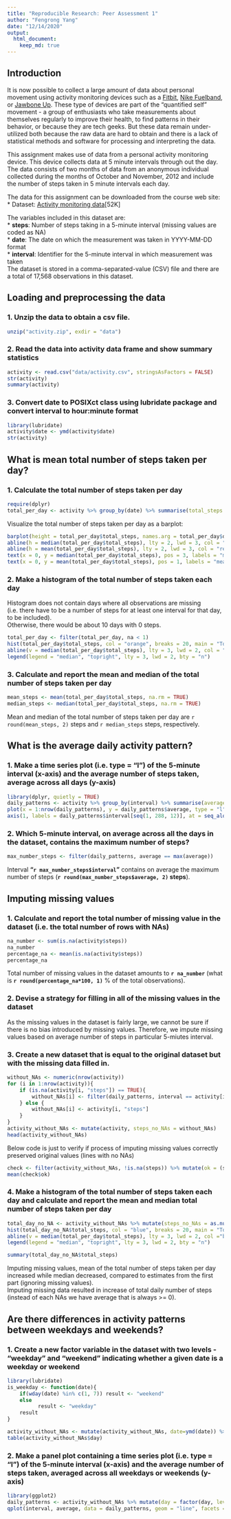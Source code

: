 ```yaml
---
title: "Reproducible Research: Peer Assessment 1"
author: "Fengrong Yang"
date: "12/14/2020"
output: 
  html_document:
    keep_md: true
---
```

## Introduction

It is now possible to collect a large amount of data about personal movement using activity monitoring devices such as a [Fitbit](https://www.fitbit.com/global/us/home/), [Nike Fuelband](http://www.nike.com/us/en_us/c/nikeplus-fuelband/), or [Jawbone Up](https://jawbone.com/up/). These type of devices are part of the "quantified self" movement - a group of enthusiasts who take measurements about themselves regularly to improve their health, to find patterns in their behavior, or because they are tech geeks. But these data remain under-utilized both because the raw data are hard to obtain and there is a lack of statistical methods and software for processing and interpreting the data.

This assignment makes use of data from a personal activity monitoring device. This device collects data at 5 minute intervals through out the day. The data consists of two months of data from an anonymous individual collected during the months of October and November, 2012 and include the number of steps taken in 5 minute intervals each day.

The data for this assignment can be downloaded from the course web site:  
* Dataset: [Activity monitoring data](https://d396qusza40orc.cloudfront.net/repdata%2Fdata%2Factivity.zip)[52K]  

The variables included in this dataset are:  
* **steps**: Number of steps taking in a 5-minute interval (missing values are coded as \color{red}{\verb|NA|}NA)  
* **date**: The date on which the measurement was taken in YYYY-MM-DD format  
* **interval**: Identifier for the 5-minute interval in which measurement was taken  
The dataset is stored in a comma-separated-value (CSV) file and there are a total of 17,568 observations in this dataset.  

## Loading and preprocessing the data
### 1. Unzip the data to obtain a csv file.
```r
unzip("activity.zip", exdir = "data")
```
### 2. Read the data into activity data frame and show summary statistics
```r
activity <- read.csv("data/activity.csv", stringsAsFactors = FALSE)
str(activity)
summary(activity)
```
### 3. Convert date to POSIXct class using lubridate package and convert interval to hour:minute format
```r
library(lubridate)
activity$date <- ymd(activity$date)
str(activity)
```

## What is mean total number of steps taken per day?
### 1. Calculate the total number of steps taken per day
```r
require(dplyr)
total_per_day <- activity %>% group_by(date) %>% summarise(total_steps = sum(steps, na.rm = TRUE), na = mean(is.na(steps))) %>% print
```
Visualize the total number of steps taken per day as a barplot:
```r
barplot(height = total_per_day$total_steps, names.arg = total_per_day$date, cex.names = 0.68, las = 3, col = "orange")
abline(h = median(total_per_day$total_steps), lty = 2, lwd = 3, col = "black")
abline(h = mean(total_per_day$total_steps), lty = 2, lwd = 3, col = "red")
text(x = 0, y = median(total_per_day$total_steps), pos = 3, labels = "median")
text(x = 0, y = mean(total_per_day$total_steps), pos = 1, labels = "mean", col = "red")
```

### 2. Make a histogram of the total number of steps taken each day
Histogram does not contain days where all observations are missing (i.e. there have to be a number of steps for at least one interval for that day, to be included).   
Otherwise, there would be about 10 days with 0 steps.
```r
total_per_day <- filter(total_per_day, na < 1)
hist(total_per_day$total_steps, col = "orange", breaks = 20, main = "Total Steps Per Day", xlab = "Steps Per Day")
abline(v = median(total_per_day$total_steps), lty = 3, lwd = 2, col = "black")
legend(legend = "median", "topright", lty = 3, lwd = 2, bty = "n")
```

### 3. Calculate and report the mean and median of the total number of steps taken per day
```r
mean_steps <- mean(total_per_day$total_steps, na.rm = TRUE)
median_steps <- median(total_per_day$total_steps, na.rm = TRUE)
```
Mean and median of the total number of steps taken per day are `r round(mean_steps, 2)` steps and `r median_steps` steps, respectively.

## What is the average daily activity pattern?
### 1. Make a time series plot (i.e. type = "l") of the 5-minute interval (x-axis) and the average number of steps taken, average across all days (y-axis)
```r
library(dplyr, quietly = TRUE)
daily_patterns <- activity %>% group_by(interval) %>% summarise(average = mean(steps, na.rm = TRUE))
plot(x = 1:nrow(daily_patterns), y = daily_patterns$average, type = "l", col = "red", xaxt = "n", xlab = "Intervals", ylab = "Average for given interval across all days")
axis(1, labels = daily_patterns$interval[seq(1, 288, 12)], at = seq_along(daily_patterns$interval)[seq(1, 288, 12)])
```

### 2. Which 5-minute interval, on average across all the days in the dataset, contains the maximum number of steps?
```r
max_number_steps <- filter(daily_patterns, average == max(average))
```
Interval **"`r max_number_steps$interval`"** contains on average the maximum number of steps (**`r round(max_number_steps$average, 2)` steps**).

## Imputing missing values
### 1. Calculate and report the total number of missing value in the dataset (i.e. the total number of rows with NAs)
```r
na_number <- sum(is.na(activity$steps))
na_number
percentage_na <- mean(is.na(activity$steps))
percentage_na
```
Total number of missing values in the dataset amounts to **`r na_number`** (what is **`r round(percentage_na*100, 1)`** % of the total observations).

### 2. Devise a strategy for filling in all of the missing values in the dataset
As the missing values in the dataset is fairly large, we cannot be sure if there is no bias introduced by missing values. Therefore, we impute missing values based on average number of steps in particular 5-miutes interval.

### 3. Create a new dataset that is equal to the original dataset but with the missing data filled in.
```r
without_NAs <- numeric(nrow(activity))
for (i in 1:nrow(activity)){
    if (is.na(activity[i, "steps"]) == TRUE){
        without_NAs[i] <- filter(daily_patterns, interval == activity[i, "interval"]) %>% select(average)
    } else {
        without_NAs[i] <- activity[i, "steps"]
    }
}
activity_without_NAs <- mutate(activity, steps_no_NAs = without_NAs)
head(activity_without_NAs)
```
Below code is just to verify if process of imputing missing values correctly preserved original values (lines with no NAs)
```r
check <- filter(activity_without_NAs, !is.na(steps)) %>% mutate(ok = (steps == steps_no_NAs))
mean(check$ok)
```

### 4. Make a histogram of the total number of steps taken each day and calculate and report the mean and median total number of steps taken per day
```r
total_day_no_NA <- activity_without_NAs %>% mutate(steps_no_NAs = as.numeric(steps_no_NAs)) %>% group_by(date) %>% summarise(total_steps = sum(steps_no_NAs))
hist(total_day_no_NA$total_steps, col = "blue", breaks = 20, main = "Total Steps Per Day", xlab = "Steps Per Day")
abline(v = median(total_per_day$total_steps), lty = 3, lwd = 2, col ="black")
legend(legend = "median", "topright", lty = 3, lwd = 2, bty = "n")
```

```r
summary(total_day_no_NA$total_steps)
```
Imputing missing values, mean of the total number of steps taken per day increased while median decreased, compared to estimates from the first part (ignoring missing values).  
Imputing missing data resulted in increase of total daily number of steps (instead of each NAs we have average that is always >= 0).


## Are there differences in activity patterns between weekdays and weekends?
### 1. Create a new factor variable in the dataset with two levels - "weekday" and "weekend" indicating whether a given date is a weekday or weekend
```r
library(lubridate)
is_weekday <- function(date){
    if(wday(date) %in% c(1, 7)) result <- "weekend"
    else
          result <- "weekday"
    result
}

activity_without_NAs <- mutate(activity_without_NAs, date=ymd(date)) %>% mutate(day = sapply(date, is_weekday))
table(activity_without_NAs$day)
```

### 2. Make a panel plot containing a time series plot (i.e. type = "l") of the 5-minute interval (x-axis) and the average number of steps taken, averaged across all weekdays or weekends (y-axis)
```r
library(ggplot2)
daily_patterns <- activity_without_NAs %>% mutate(day = factor(day, levels = c("weekend", "weekday")), steps_no_NAs = as.numeric(steps_no_NAs)) %>% group_by(interval, day) %>% summarise(average = mean(steps_no_NAs))
qplot(interval, average, data = daily_patterns, geom = "line", facets = day~.)
```